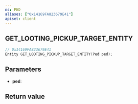 ```yaml
---
ns: PED
aliases: ["0x14169FA823679E41"]
apiset: client
---
```

## GET_LOOTING_PICKUP_TARGET_ENTITY

```c
// 0x14169FA823679E41
Entity GET_LOOTING_PICKUP_TARGET_ENTITY(Ped ped);
```


## Parameters
* **ped**:

## Return value